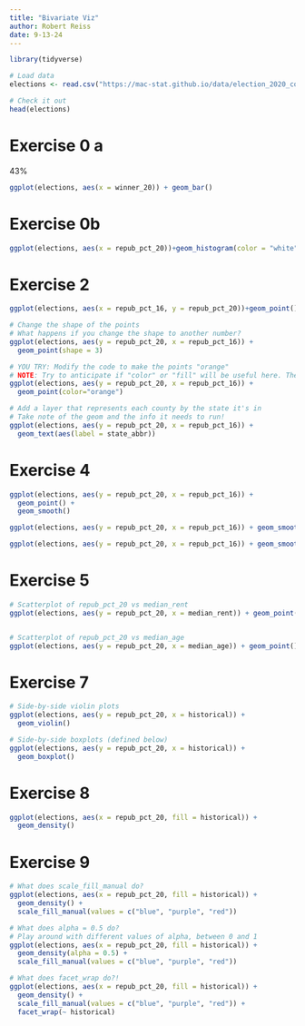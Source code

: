 ```yaml
---
title: "Bivariate Viz"
author: Robert Reiss
date: 9-13-24
---
```

```r
library(tidyverse)
```

```r
# Load data
elections <- read.csv("https://mac-stat.github.io/data/election_2020_county.csv")

# Check it out
head(elections)
```
# Exercise 0 a
43%

```r
ggplot(elections, aes(x = winner_20)) + geom_bar()
```
# Exercise 0b

```r
ggplot(elections, aes(x = repub_pct_20))+geom_histogram(color = "white")
```

# Exercise 2

```r
ggplot(elections, aes(x = repub_pct_16, y = repub_pct_20))+geom_point()

# Change the shape of the points
# What happens if you change the shape to another number?
ggplot(elections, aes(y = repub_pct_20, x = repub_pct_16)) +
  geom_point(shape = 3)

# YOU TRY: Modify the code to make the points "orange"
# NOTE: Try to anticipate if "color" or "fill" will be useful here. Then try both.
ggplot(elections, aes(y = repub_pct_20, x = repub_pct_16)) +
  geom_point(color="orange")

# Add a layer that represents each county by the state it's in
# Take note of the geom and the info it needs to run!
ggplot(elections, aes(y = repub_pct_20, x = repub_pct_16)) +
  geom_text(aes(label = state_abbr))
```

# Exercise 4
```r
ggplot(elections, aes(y = repub_pct_20, x = repub_pct_16)) +
  geom_point() +
  geom_smooth()

ggplot(elections, aes(y = repub_pct_20, x = repub_pct_16)) + geom_smooth()

ggplot(elections, aes(y = repub_pct_20, x = repub_pct_16)) + geom_smooth(method = "lm")
```

# Exercise 5

```r
# Scatterplot of repub_pct_20 vs median_rent
ggplot(elections, aes(y = repub_pct_20, x = median_rent)) + geom_point()


# Scatterplot of repub_pct_20 vs median_age
ggplot(elections, aes(y = repub_pct_20, x = median_age)) + geom_point()
```

# Exercise 7

```r
# Side-by-side violin plots
ggplot(elections, aes(y = repub_pct_20, x = historical)) +
  geom_violin()

# Side-by-side boxplots (defined below)
ggplot(elections, aes(y = repub_pct_20, x = historical)) +
  geom_boxplot()
```

# Exercise 8

```r
ggplot(elections, aes(x = repub_pct_20, fill = historical)) +
  geom_density()
```

# Exercise 9
```r
# What does scale_fill_manual do?
ggplot(elections, aes(x = repub_pct_20, fill = historical)) +
  geom_density() +
  scale_fill_manual(values = c("blue", "purple", "red"))

# What does alpha = 0.5 do?
# Play around with different values of alpha, between 0 and 1
ggplot(elections, aes(x = repub_pct_20, fill = historical)) +
  geom_density(alpha = 0.5) +
  scale_fill_manual(values = c("blue", "purple", "red"))

# What does facet_wrap do?!
ggplot(elections, aes(x = repub_pct_20, fill = historical)) +
  geom_density() +
  scale_fill_manual(values = c("blue", "purple", "red")) +
  facet_wrap(~ historical)
```

